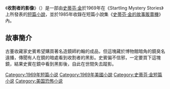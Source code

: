 {{infobox Book | 
| name            = 
收割者的影像 |  title_orig    = '''''The Reaper's Image'''''
|image =
|   image_caption =
| author        = [[史蒂芬·金|史蒂芬·金]]
| country         = {{USA}}
| language        = [[英文|英文]]
| series          = 
|  genre         = [[短篇小說|短篇小說]]
|   release_date  = 1969年
}}
《'''收割者的影像 '''》（{{lang-en|''The Reaper's Image''}}）是一部由[[史蒂芬·金|史蒂芬·金]]於1969年在《Startling Mystery Stories》上所發表的[[短篇小說|短篇小說]]，並於1985年收錄在短篇小說集《[[史蒂芬·金的故事販賣機|史蒂芬·金的故事販賣機]]》內。

==故事簡介==
古董收藏家史賓希望購買著名造鏡師約翰的成品，但這塊藏於博物館暗角的鏡臭名遠播，傳聞有人在鏡的暗處看到收割者的黑影。史賓偏不信邪，一定要買下這塊鏡，結果史賓在鏡中看到黑影後，自此在世間失去蹤影。

{{史蒂芬·金的故事販賣機}}
{{史蒂芬·金}}
{{小說小作品}}
[[Category:1969年短篇小说|Category:1969年短篇小说]]
[[Category:1969年美國小說|Category:1969年美國小說]]
[[Category:史蒂芬·金短篇小说|Category:史蒂芬·金短篇小说]]
[[Category:美国恐怖小说|Category:美国恐怖小说]]
